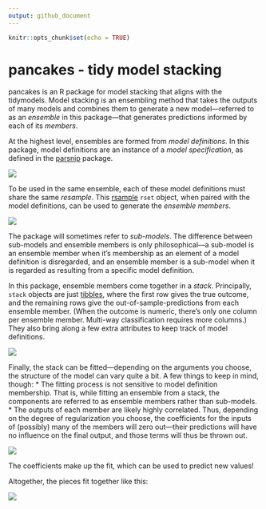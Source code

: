 ```yaml
---
output: github_document
---
```


<!-- [![Codecov test coverage](https://codecov.io/gh/simonpcouch/pancakes/branch/main/graph/badge.svg)](https://codecov.io/gh/simonpcouch/pancakes?branch=main)  -->
<!-- [![R build status](https://github.com/simonpcouch/pancakes/workflows/R-CMD-check/badge.svg)](https://github.com/simonpcouch/pancakes/actions) -->

```r
knitr::opts_chunk$set(echo = TRUE)
```

# pancakes - tidy model stacking

pancakes is an R package for model stacking that aligns with the tidymodels. Model stacking is an ensembling method that takes the outputs of many models and combines them to generate a new model—referred to as an _ensemble_ in this package—that generates predictions informed by each of its _members_.

At the highest level, ensembles are formed from _model definitions_. In this package, model definitions are an instance of a _model specification_, as defined in the [parsnip](https://parsnip.tidymodels.org/) package.

![](figs/level1.png)

To be used in the same ensemble, each of these model definitions must share the same _resample_. This [rsample](https://rsample.tidymodels.org/) `rset` object, when paired with the model definitions, can be used to generate the _ensemble members_.

![](figs/level2.png)

The package will sometimes refer to _sub-models_. The difference between sub-models and ensemble members is only philosophical—a sub-model is an ensemble member when it's membership as an element of a model definition is disregarded, and an ensemble member is a sub-model when it is regarded as resulting from a specific model definition. 

In this package, ensemble members come together in a _stack_. Principally, `stack` objects are just [tibbles](https://tibble.tidyverse.org/), where the first row gives the true outcome, and the remaining rows give the out-of-sample-predictions from each ensemble member. (When the outcome is numeric, there's only one column per ensemble member. Multi-way classification requires more columns.) They also bring along a few extra attributes to keep track of model definitions.

![](figs/level3.png)

Finally, the stack can be fitted—depending on the arguments you choose, the structure of the model can vary quite a bit. A few things to keep in mind, though:
* The fitting process is not sensitive to model definition membership. That is, while fitting an ensemble from a stack, the components are referred to as ensemble members rather than sub-models.
* The outputs of each member are likely highly correlated. Thus, depending on the degree of regularization you choose, the coefficients for the inputs of (possibly) many of the members will zero out—their predictions will have no influence on the final output, and those terms will thus be thrown out.

![](figs/level4.png)

The coefficients make up the fit, which can be used to predict new values!

Altogether, the pieces fit together like this:

![](figs/diagram.png)
